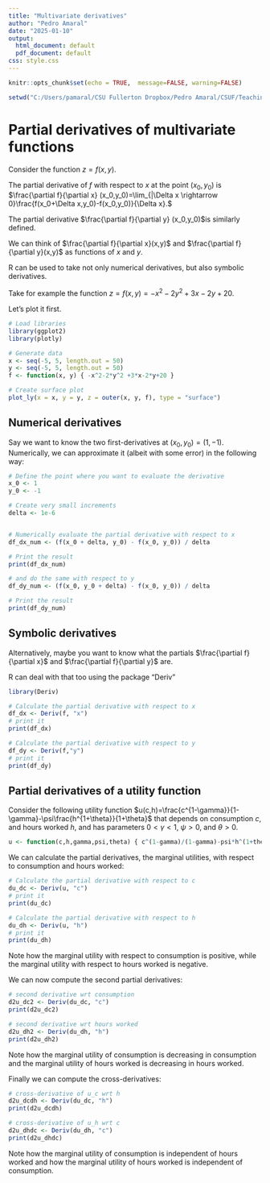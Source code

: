 ---
title: "Multivariate derivatives"
author: "Pedro Amaral"
date: "2025-01-10"
output:
  html_document: default
  pdf_document: default
css: style.css
---

```{r setup, include=FALSE,}
knitr::opts_chunk$set(echo = TRUE,  message=FALSE, warning=FALSE)
```


```{r, include=FALSE}
setwd("C:/Users/pamaral/CSU Fullerton Dropbox/Pedro Amaral/CSUF/Teaching/Econ 503/Resources/R")
```
# Partial derivatives of multivariate functions

Consider the function $z=f(x,y).$

The partial derivative of $f$ with respect to $x$ at the point $(x_0,y_0)$ is $\frac{\partial f}{\partial x} (x_0,y_0)=\lim_{|\Delta x \rightarrow 0}\frac{f(x_0+\Delta x,y_0)-f(x_0,y_0)}{\Delta x}.$

The partial derivative $\frac{\partial f}{\partial y} (x_0,y_0)$is similarly defined.

We can think of $\frac{\partial f}{\partial x}(x,y)$ and $\frac{\partial f}{\partial y}(x,y)$ as functions of $x$ and $y.$ 

R can be used to take not only numerical derivatives, but also symbolic derivatives.

Take for example the function $z=f(x,y)=-x^2-2y^2+3x-2y+20.$

Let's plot it first.

```{r}
# Load libraries
library(ggplot2)
library(plotly)

# Generate data
x <- seq(-5, 5, length.out = 50)
y <- seq(-5, 5, length.out = 50)
f <- function(x, y) { -x^2-2*y^2 +3*x-2*y+20 }

# Create surface plot
plot_ly(x = x, y = y, z = outer(x, y, f), type = "surface")

```
## Numerical derivatives
Say we want to know the two first-derivatives at $(x_0,y_0)=(1,-1).$ Numerically, we can approximate it (albeit with some error) in the following way:
```{r}
# Define the point where you want to evaluate the derivative
x_0 <- 1
y_0 <- -1

# Create very small increments
delta <- 1e-6


# Numerically evaluate the partial derivative with respect to x
df_dx_num <- (f(x_0 + delta, y_0) - f(x_0, y_0)) / delta

# Print the result
print(df_dx_num)

# and do the same with respect to y
df_dy_num <- (f(x_0, y_0 + delta) - f(x_0, y_0)) / delta

# Print the result
print(df_dy_num)
```
## Symbolic derivatives

Alternatively, maybe you want to know what the partials $\frac{\partial f}{\partial x}$ and $\frac{\partial f}{\partial y}$ are.

R can deal with that too using the package "Deriv"
```{r}
library(Deriv)

# Calculate the partial derivative with respect to x
df_dx <- Deriv(f, "x") 
# print it
print(df_dx)

# Calculate the partial derivative with respect to y
df_dy <- Deriv(f,"y") 
# print it
print(df_dy) 

```
## Partial derivatives of a utility function

Consider the following utility function $u(c,h)=\frac{c^{1-\gamma}}{1-\gamma}-\psi\frac{h^{1+\theta}}{1+\theta}$ that depends on consumption $c$, and hours worked $h$, and has parameters $0<\gamma<1,$ $\psi>0,$ and $\theta>0.$ 

```{r}
u <- function(c,h,gamma,psi,theta) { c^(1-gamma)/(1-gamma)-psi*h^(1+theta)/(1+theta)}
```
We can calculate the partial derivatives, the marginal utilities, with respect to consumption and hours worked:
```{r}
# Calculate the partial derivative with respect to c
du_dc <- Deriv(u, "c") 
# print it
print(du_dc)

# Calculate the partial derivative with respect to h
du_dh <- Deriv(u, "h") 
# print it
print(du_dh)
```
Note how the marginal utility with respect to consumption is positive, while the marginal utility with respect to hours worked is negative.

We can now compute the second partial derivatives:
```{r}
# second derivative wrt consumption
d2u_dc2 <- Deriv(du_dc, "c") 
print(d2u_dc2)

# second derivative wrt hours worked
d2u_dh2 <- Deriv(du_dh, "h") 
print(d2u_dh2)

```
Note how the marginal utility of consumption is decreasing in consumption and the marginal utility of hours worked is decreasing in hours worked.

Finally we can compute the cross-derivatives:
```{r}
# cross-derivative of u_c wrt h
d2u_dcdh <- Deriv(du_dc, "h") 
print(d2u_dcdh)

# cross-derivative of u_h wrt c
d2u_dhdc <- Deriv(du_dh, "c") 
print(d2u_dhdc)
```
Note how the marginal utility of consumption is independent of hours worked and how the marginal utility of hours worked is independent of consumption.



